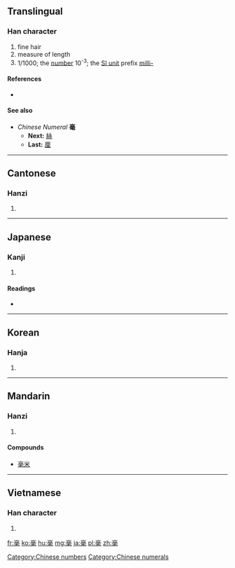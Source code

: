 ==Translingual==

===Han character===
{{Han char|rn=82|rad=毛|as=07|sn=11|four=0071<sub>4</sub>|canj=X卜口月山 (XYRBU), 卜口月山 (YRBU)}}

# fine hair
# measure of length
# 1/1000; the [[number]] 10<sup>-3</sup>; the [[Appendix:SI units|SI unit]] prefix [[milli-]]

====References====
* {{Han ref|kx=0593.100|dkj=16831|dj=0985.240|hdz=31999.020|uh=6BEB|ud=27627|bh=B240|bd=45632}}

====See also====
* ''Chinese Numeral'' '''毫'''
** '''Next:''' [[絲]]
** '''Last:''' [[厘]]

[[Category:Chinese numbers]]
[[Category:Chinese numerals]]

----

==Cantonese==

===Hanzi===
{{yue-hanzi|jyut=|y=hou4}}

# {{defn|lang=yue|sort=毛07}}

----

==Japanese==

===Kanji===
{{ja-kanji|grade=|rs=毛07}}

# {{defn|lang=ja|sort=毛07}}

====Readings====
* {{ja-readings|on=[[こう]] (kō), [[ごう]] (gō)|kun=[[すこし]] (sukoshi)}}

----

==Korean==

===Hanja===
{{ko-hanja|hangeul=호|eumhun=|rv=ho|mr=ho|y=ho}}

# {{defn|lang=ko|sort=毛07}}

----

==Mandarin==

===Hanzi===
{{cmn-hanzi|pin=[[háo]] ([[hao2]])|wg=hao<sup>2</sup>}}

# {{defn|lang=cmn|sort=毛07}}

====Compounds====
* [[毫米]]

----

==Vietnamese==

===Han character===
{{vi-hantu|[[hào]]|rs=毛07}}

# {{defn|lang=vi|sort=毛07}}

[[fr:毫]]
[[ko:毫]]
[[hu:毫]]
[[mg:毫]]
[[ja:毫]]
[[pl:毫]]
[[zh:毫]]